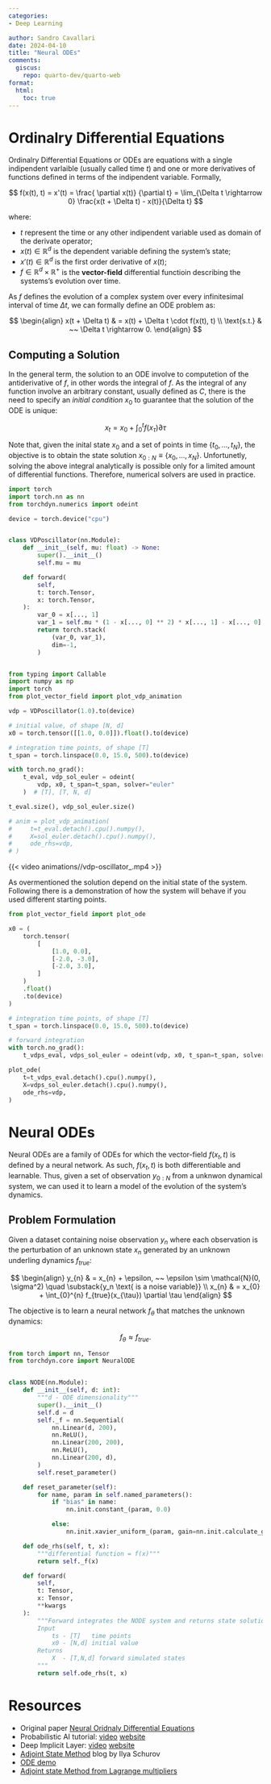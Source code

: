 ```yaml
---
categories:
- Deep Learning

author: Sandro Cavallari
date: 2024-04-10
title: "Neural ODEs"
comments:
  giscus:
    repo: quarto-dev/quarto-web
format:
  html:
    toc: true
---
```



# Ordinalry Differential Equations

Ordinalry Differential Equations or ODEs are equations with a single indipendent varlaible (usually called time $t$) and one or more derivatives of functions defined in terms of the indipendent variable. Formally,

$$
f(x(t), t) = x'(t) = \frac{ \partial x(t)} {\partial t} = \lim_{\Delta t \rightarrow 0} \frac{x(t + \Delta t) - x(t)}{\Delta t}
$$

where:

  - $t$ represent the time or any other indipendent variable used as domain of the derivate operator;
  - $x(t) \in \mathbb{R}^d$ is the dependent variable defining the system's state;
  - $x'(t) \in \mathbb{R}^d$ is the first order derivative of $x(t)$;
  - $f \in \mathbb{R}^d \times \mathbb{R}^+$ is the **vector-field** differential functioin describing the systems's evolution over time.


As $f$ defines the evolution of a complex system over every infinitesimal interval of time $\Delta t$, we can formally define an ODE problem as:

$$
\begin{align}
    x(t + \Delta t) & = x(t) + \Delta t \cdot f(x(t), t) \\
    \text{s.t.} & ~~ \Delta t \rightarrow 0.
\end{align}
$$


## Computing a Solution

In the general term, the solution to an ODE involve to computetion of the antiderivative of $f$, in other words the integral of $f$.
As the integral of any function involve an arbitrary constant, usually defined as $C$, there is the need to specify an *initial condition* $x_0$ to guarantee that the solution of the ODE is unique:

$$
x_t = x_0 + \int_0^t f(x_\tau) \partial \tau
$$

Note that, given the inital state $x_0$ and a set of points in time $\{ t_0, ..., t_N\}$, the objective is to obtain the state solution $x_{0:N} \equiv \{ x_0, ..., x_N\}$.
Unfortunetly, solving the above integral analytically is possible only for a limited amount of differential functions.
Therefore, numerical solvers are used in practice. 



```python
import torch
import torch.nn as nn
from torchdyn.numerics import odeint

device = torch.device("cpu")


class VDPoscillator(nn.Module):
    def __init__(self, mu: float) -> None:
        super().__init__()
        self.mu = mu

    def forward(
        self,
        t: torch.Tensor,
        x: torch.Tensor,
    ):
        var_0 = x[..., 1]
        var_1 = self.mu * (1 - x[..., 0] ** 2) * x[..., 1] - x[..., 0]
        return torch.stack(
            (var_0, var_1),
            dim=-1,
        )


from typing import Callable
import numpy as np
import torch
from plot_vector_field import plot_vdp_animation

vdp = VDPoscillator(1.0).to(device)

# initial value, of shape [N, d]
x0 = torch.tensor([[1.0, 0.0]]).float().to(device)

# integration time points, of shape [T]
t_span = torch.linspace(0.0, 15.0, 500).to(device)

with torch.no_grad():
    t_eval, vdp_sol_euler = odeint(
        vdp, x0, t_span=t_span, solver="euler"
    )  # [T], [T, N, d]

t_eval.size(), vdp_sol_euler.size()

# anim = plot_vdp_animation(
#     t=t_eval.detach().cpu().numpy(),
#     X=sol_euler.detach().cpu().numpy(),
#     ode_rhs=vdp,
# )
```

{{< video animations//vdp-oscillator_.mp4 >}}


As overmentioned the solution depend on the initial state of the system. Following there is a demonstration of how the system will behave if you used different starting points.

```python
from plot_vector_field import plot_ode

x0 = (
    torch.tensor(
        [
            [1.0, 0.0],
            [-2.0, -3.0],
            [-2.0, 3.0],
        ]
    )
    .float()
    .to(device)
)

# integration time points, of shape [T]
t_span = torch.linspace(0.0, 15.0, 500).to(device)

# forward integration
with torch.no_grad():
    t_vdps_eval, vdps_sol_euler = odeint(vdp, x0, t_span=t_span, solver="euler")

plot_ode(
    t=t_vdps_eval.detach().cpu().numpy(),
    X=vdps_sol_euler.detach().cpu().numpy(),
    ode_rhs=vdp,
)
```

<!-- ::: {#fig-vpds-solution}

![](img/vdps.png){#fig-vpds-solution}

Representation of 3 different solutions for a vdp oscillator system.
::: -->


# Neural ODEs 

Neural ODEs are a family of ODEs for which the vector-field $f(x_t, t)$ is defined by a neural network. As such, $f(x_t, t)$ is both differentiable and learnable. Thus, given a set of observation $y_{0:N}$ from a unknwon dynamical system, we can used it to learn a model of the evolution of the system's dynamics.

## Problem Formulation

Given a dataset containing noise observation $y_n$ where each observation is the perturbation of an unknown state $x_n$ generated by an unknown underling dynamics $f_{true}$:

$$
\begin{align}
    y_{n} & = x_{n} + \epsilon, ~~ \epsilon \sim \mathcal{N}(0, \sigma^2) \quad \substack{y_n \text{ is a noise variable}} \\
    x_{n} & = x_{0} + \int_{0}^{n} f_{true}(x_{\tau}) \partial \tau
\end{align}
$$


The objective is to learn a neural network $f_\theta$ that matches the unknown dynamics:

$$
f_\theta \approx f_{true}.
$$

```python
from torch import nn, Tensor
from torchdyn.core import NeuralODE


class NODE(nn.Module):
    def __init__(self, d: int):
        """d - ODE dimensionality"""
        super().__init__()
        self.d = d
        self._f = nn.Sequential(
            nn.Linear(d, 200),
            nn.ReLU(),
            nn.Linear(200, 200),
            nn.ReLU(),
            nn.Linear(200, d),
        )
        self.reset_parameter()

    def reset_parameter(self):
        for name, param in self.named_parameters():
            if "bias" in name:
                nn.init.constant_(param, 0.0)

            else:
                nn.init.xavier_uniform_(param, gain=nn.init.calculate_gain("relu"))

    def ode_rhs(self, t, x):
        """differential function = f(x)"""
        return self._f(x)

    def forward(
        self,
        t: Tensor,
        x: Tensor,
        **kwargs
    ):
        """Forward integrates the NODE system and returns state solutions
        Input
            ts - [T]   time points
            x0 - [N,d] initial value
        Returns
            X  - [T,N,d] forward simulated states
        """
        return self.ode_rhs(t, x)
```

# Resources

- Original paper [Neural Oridnaly Differential Equations](https://papers.nips.cc/paper_files/paper/2018/file/69386f6bb1dfed68692a24c8686939b9-Paper.pdf)
- Probabilistic AI tutorial: [video](https://www.youtube.com/watch?v=oh2X89rmMdQ&list=PLRy-VW__9hV8zhnmhzoz3yUzGE1NAA7ka&index=18&ab_channel=ProbabilisticAI) [website](https://cagatayyildiz.github.io/notes/node/NODE.html#References)
- Deep Implicit Layer: [video](https://implicit-layers-tutorial.org/) [website](https://implicit-layers-tutorial.org/)
- [Adjoint State Method](https://ilya.schurov.com/post/adjoint-method/) blog by Ilya Schurov
- [ODE demo](https://uvadlc-notebooks.readthedocs.io/en/latest/tutorial_notebooks/DL2/Dynamical_systems/dynamical_systems_neural_odes.html#0.-Introduction)
- [Adjoint state Method from Lagrange multipliers](https://vaipatel.com/deriving-the-adjoint-equation-for-neural-odes-using-lagrange-multipliers/#:~:text=Luckily%2C%20a%20very%20well%2Dknown,to%20store%20intermediate%20function%20evaluations.)